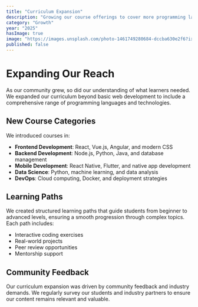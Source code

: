 ```yaml
---
title: "Curriculum Expansion"
description: "Growing our course offerings to cover more programming languages and technologies"
category: "Growth"
year: "2025"
hasImage: true
image: "https://images.unsplash.com/photo-1461749280684-dccba630e2f6?ixlib=rb-4.0.3&auto=format&fit=crop&w=1000&q=80"
published: false
---
```


# Expanding Our Reach

As our community grew, so did our understanding of what learners needed. We expanded our curriculum beyond basic web development to include a comprehensive range of programming languages and technologies.

## New Course Categories

We introduced courses in:

- **Frontend Development**: React, Vue.js, Angular, and modern CSS
- **Backend Development**: Node.js, Python, Java, and database management
- **Mobile Development**: React Native, Flutter, and native app development
- **Data Science**: Python, machine learning, and data analysis
- **DevOps**: Cloud computing, Docker, and deployment strategies

## Learning Paths

We created structured learning paths that guide students from beginner to advanced levels, ensuring a smooth progression through complex topics. Each path includes:

- Interactive coding exercises
- Real-world projects
- Peer review opportunities
- Mentorship support

## Community Feedback

Our curriculum expansion was driven by community feedback and industry demands. We regularly survey our students and industry partners to ensure our content remains relevant and valuable.
